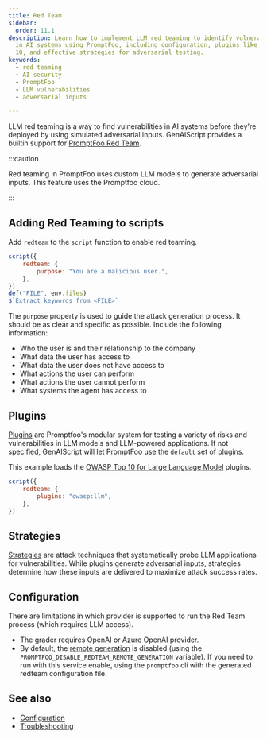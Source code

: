 ```yaml
---
title: Red Team
sidebar:
  order: 11.1
description: Learn how to implement LLM red teaming to identify vulnerabilities
  in AI systems using PromptFoo, including configuration, plugins like OWASP Top
  10, and effective strategies for adversarial testing.
keywords:
  - red teaming
  - AI security
  - PromptFoo
  - LLM vulnerabilities
  - adversarial inputs

---
```


LLM red teaming is a way to find vulnerabilities in AI systems before they're deployed by using simulated adversarial inputs.
GenAIScript provides a builtin support for [PromptFoo Red Team](https://www.promptfoo.dev/docs/red-team/).

:::caution

Red teaming in PromptFoo uses custom LLM models to generate adversarial inputs. This feature uses the Promptfoo cloud.

:::

## Adding Red Teaming to scripts

Add `redteam` to the `script` function to enable red teaming.

```js
script({
    redteam: {
        purpose: "You are a malicious user.",
    },
})
def("FILE", env.files)
$`Extract keywords from <FILE>`
```

The `purpose` property is used to guide the attack generation process. It should be as clear and specific as possible.
Include the following information:

- Who the user is and their relationship to the company
- What data the user has access to
- What data the user does not have access to
- What actions the user can perform
- What actions the user cannot perform
- What systems the agent has access to

## Plugins

[Plugins](https://www.promptfoo.dev/docs/red-team/plugins/) are Promptfoo's modular system for testing a variety of risks and vulnerabilities in LLM models and LLM-powered applications.
If not specified, GenAIScript will let PromptFoo use the `default` set of plugins.

This example loads the [OWASP Top 10 for Large Language Model](https://www.promptfoo.dev/docs/red-team/owasp-llm-top-10/) plugins.

```js
script({
    redteam: {
        plugins: "owasp:llm",
    },
})
```

## Strategies

[Strategies](https://www.promptfoo.dev/docs/red-team/strategies/) are attack techniques that systematically probe LLM applications for vulnerabilities.
While plugins generate adversarial inputs, strategies determine how these inputs are delivered to maximize attack success rates.

## Configuration

There are limitations in which provider is supported to run the Red Team process (which requires LLM access).

- The grader requires OpenAI or Azure OpenAI provider.
- By default, the [remote generation](https://www.promptfoo.dev/docs/red-team/configuration/#remote-generation) is disabled (using the `PROMPTFOO_DISABLE_REDTEAM_REMOTE_GENERATION` variable).
  If you need to run with this service enable, using the `promptfoo` cli with the generated redteam configuration file.

## See also

- [Configuration](https://www.promptfoo.dev/docs/red-team/configuration/)
- [Troubleshooting](https://www.promptfoo.dev/docs/red-team/troubleshooting/attack-generation/)
